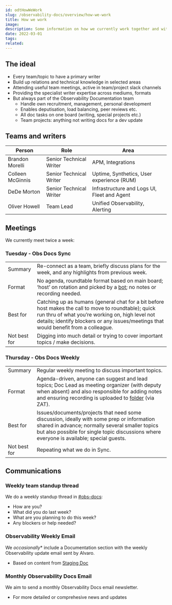 ---
id: odtHowWeWork
slug: /observability-docs/overview/how-we-work
title: How we work
image:
description: Some information on how we currently work together and with other teams
date: 2022-03-01
tags:
related:
---

## The ideal
- Every team/topic to have a primary writer
- Build up relations and technical knowledge in selected areas
- Attending useful team meetings, active in team/project slack channels
- Providing the specialist writer expertise across mediums, formats
- But always part of the Observability Documentation team
  - Handle own recruitment, management, personal development
  - Enables deputisation, load balancing, peer reviews etc.
  - All doc tasks on one board (writing, special projects etc.)
  - Team projects: anything not writing docs for a dev update

## Teams and writers

| Person            | Role                    | Area |
| ----------------- | ----------------------- | ----------------------- |
| Brandon Morelli  | Senior Technical Writer | APM, Integrations |
| Colleen McGinnis    | Senior Technical Writer | Uptime, Synthetics, User experience (RUM) |
| DeDe Morton     | Senior Technical Writer | Infrastructure and Logs UI, Fleet and Agent |
| Oliver Howell       | Team Lead | Unified Observability, Alerting |

## Meetings

We currently meet twice a week:

### Tuesday - Obs Docs Sync

|       |              |
| ----- |------------- |
| Summary | Re-connect as a team, briefly discuss plans for the week, and any highlights from previous week.
| Format | No agenda, roundtable format based on main board; ‘host’ on rotation and picked by a [bot][0]; no notes or recording needed.
| Best for | Catching up as humans (general chat for a bit before host makes the call to move to roundtable); quick run thru of what you’re working on, high level not details; identify blockers or any issues/meetings that would benefit from a colleague.
| Not best for | Digging into much detail or trying to cover important topics / make decisions.

### Thursday - Obs Docs Weekly

|       |              |
| ----- |------------- |
| Summary | Regular weekly meeting to discuss important topics.
| Format | Agenda-driven, anyone can suggest and lead topics; Doc Lead as meeting organizer (with deputy when absent) and also responsible for adding notes and ensuring recording is uploaded to [folder][1] (via ZAT).
| Best for | Issues/documents/projects that need some discussion, ideally with some prep or information shared in advance; normally several smaller topics but also possible for single topic discussions where everyone is available; special guests.
| Not best for | Repeating what we do in Sync.

## Communications

### Weekly team standup thread

We do a weekly standup thread in [#obs-docs][2]:

* How are you?
* What did you do last week?
* What are you planning to do this week?
* Any blockers or help needed?

<DocCallOut color="warning" title="No bot or app currently set up" />

### Observability Weekly Email

We *occasionally** include a Documentation section with the weekly Observability update email sent by Alvaro.

* Based on content from [Staging Doc][4]

<DocCallOut color="warning" title="No bot or app currently set up" />

### Monthly Observability Docs Email

We aim to send a monthly Observability Docs email newsletter.

* For more detailed or comprehesive news and updates

<DocCallOut color="warning" title="Looking at potential alternatives to plain email (so we can get analytics and improve findability)" />

[0]: https://wheelofnames.com/
[1]: https://drive.google.com/drive/folders/1l17gQ02PYiHQIXvvyYxMQw5T-XEJGG-S
[2]: https://elastic.slack.com/archives/CJYH0RWR3
[4]: https://docs.google.com/document/d/1enktYAe_xjCn9KZ2Jon8vW-nQlyiBXj3Hg4MQG235kk/edit#
